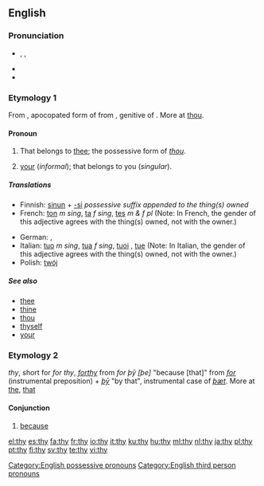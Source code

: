 {{wikipedia|dab=thy}}
==English==

{{rank|use|used|began|253|thy|less|till|next}}

===Pronunciation===
* {{enPR|''th''ī}}, {{IPA|/ðaɪ/}}, {{SAMPA|/DaI/}}
* {{audio|en-us-thy.ogg|Audio (US)}}
* {{rhymes|aɪ}}

===Etymology 1===
From {{etyl|enm|en}} {{term|thy|thi, thy|thy|lang=enm}}, apocopated form of  {{term|thine|thin, thyn, thine|lang=enm|thy", also "thine}} from {{etyl|ang|en}} {{term|þin|þīn|lang=ang|thy, thine}}, genitive of {{term|þu|þū|lang=ang|thou}}. More at [[thou]].

====Pronoun====
{{en-pron}}

# {{archaic}} That belongs to [[thee]]; the possessive form of ''[[thou]]''.
# {{archaic|or|literary}} [[your]] (''informal''); that belongs to you (''singular'').

=====Translations=====
{{checktrans-top}}
* Finnish: [[sinun]] + [[-si]] ''possessive suffix appended to the thing(s) owned''
* French: [[ton]] ''m sing'', [[ta]] ''f sing'', [[tes]] ''m & f pl'' (Note: In French, the gender of this adjective agrees with the thing(s) owned, not with the owner.)
{{trans-mid}}
* German: {{t+|de|dein|m}}, {{t+|de|deine|f}}
* Italian: [[tuo]] ''m sing'', [[tua]] ''f sing'', [[tuoi]] {{m|p}}, [[tue]] {{f|p}} (Note: In Italian, the gender of this adjective agrees with the thing(s) owned, not with the owner.)
* Polish: [[twój]]
{{trans-bottom}}

=====See also=====
* [[thee]]
* [[thine]]
* [[thou]]
* [[thyself]]
* [[your]]

===Etymology 2===
{{etyl|enm}} ''thy'', short for ''for thy'', ''[[forthy]]'' from {{etyl|ang}} ''for þȳ [þe]'' "because [that]" from ''[[for]]'' (instrumental preposition) + ''[[þy|þȳ]]'' "by that", instrumental case of ''[[þæt]]''. More at [[the]], [[that]]

====Conjunction====
{{en-conj|-}}

# {{obsolete}} [[because]]

[[Category:English possessive pronouns]]
[[Category:English third person pronouns]]

[[el:thy]]
[[es:thy]]
[[fa:thy]]
[[fr:thy]]
[[io:thy]]
[[it:thy]]
[[ku:thy]]
[[hu:thy]]
[[ml:thy]]
[[nl:thy]]
[[ja:thy]]
[[pl:thy]]
[[pt:thy]]
[[fi:thy]]
[[sv:thy]]
[[te:thy]]
[[vi:thy]]